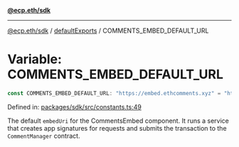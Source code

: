 [**@ecp.eth/sdk**](../../index.mdx)

***

[@ecp.eth/sdk](/sdk-reference/index.mdx) / [defaultExports](/sdk-reference/defaultExports/index.mdx) / COMMENTS\_EMBED\_DEFAULT\_URL

# Variable: COMMENTS\_EMBED\_DEFAULT\_URL

```ts
const COMMENTS_EMBED_DEFAULT_URL: "https://embed.ethcomments.xyz" = "https://embed.ethcomments.xyz";
```

Defined in: [packages/sdk/src/constants.ts:49](https://github.com/ecp-eth/comments-monorepo/blob/main/packages/sdk/src/constants.ts#L49)

The default `embedUri` for the CommentsEmbed component.
It runs a service that creates app signatures for requests and
submits the transaction to the `CommentManager` contract.
